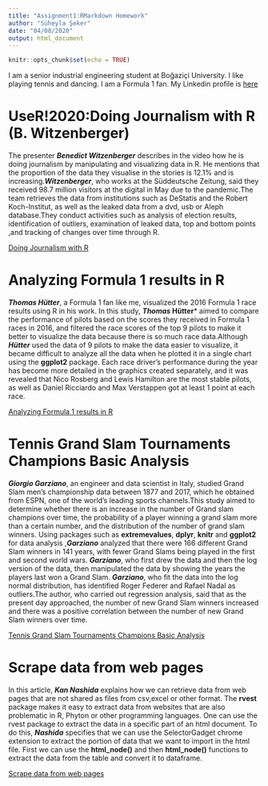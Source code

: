 ```yaml
---
title: "Assignment1:RMarkdown Homework"
author: "Süheyla Şeker"
date: "04/08/2020"
output: html_document
---
```


```r
knitr::opts_chunk$set(echo = TRUE)
```

I am a senior industrial engineering student at Boğaziçi University. 
I like playing tennis and dancing. I am a Formula 1 fan.
My Linkedin profile is
[here](https://www.linkedin.com/in/suheylaseker/)

# UseR!2020:Doing Journalism with R (B. Witzenberger)
The presenter ***Benedict Witzenberger*** describes in the video how he is doing journalism by manipulating and visualizing data in R. He mentions that the proportion of the data they visualise in the stories is 12.1% and is increasing.***Witzenberger***, who works at the Süddeutsche Zeitung, said they received 98.7 million visitors at the digital in May due to the pandemic.The team retrieves the data from institutions such as DeStatis and the Robert Koch-Institut, as well as the leaked data from a dvd, usb or Aleph database.They conduct activities such as analysis of election results, identification of outliers, examination of leaked data, top and bottom points ,and tracking of changes over time through R.

[Doing Journalism with R](https://www.youtube.com/watch?v=1bmdHy5vtfY&list=LLOOXUVQ4VuNbQgs2jHR_2Hg&index=2&t=448s)



# Analyzing Formula 1 results in R 
***Thomas Hütter***, a Formula 1 fan like me, visualized the 2016 Formula 1 race results using R in his work. In this study, ***Thomas* Hütter*** aimed to compare the performance of pilots based on the scores they received in Formula 1 races in 2016, and filtered the race scores of the top 9 pilots to make it better to visualize the data because there is so much race data.Although ***Hütter*** used the data of 9 pilots to make the data easier to visualize, it became difficult to analyze all the data when he plotted it in a single chart using the **ggplot2** package. Each race driver's performance during the year has become more detailed in the graphics created separately, and  it was revealed that Nico Rosberg and Lewis Hamilton are the most stable pilots, as well as Daniel Ricciardo and Max Verstappen got at least 1 point at each race.

[Analyzing Formula 1 results in R](https://www.sqlservercentral.com/articles/analyzing-formula-1-results-in-r)

# Tennis Grand Slam Tournaments Champions Basic Analysis
***Giorgio Garziano***, an engineer and data scientist in Italy, studied Grand Slam men's championship data between 1877 and 2017, which he obtained from ESPN, one of the world's leading sports channels.This study aimed to determine whether there is an increase in the number of Grand slam champions over time, the probability of a player winning a grand slam more than a certain number, and the distribution of the number of grand slam winners. Using packages such as **extremevalues**, **dplyr**, **knitr** and **ggplot2** for data analysis ,***Garziano*** analyzed that there were 166 different Grand Slam winners in 141 years, with fewer Grand Slams being played in the first and second world wars. ***Garziano***, who first drew the data and then the log version of the data, then manipulated the data by showing the years the players last won a Grand Slam. ***Garziano***, who fit the data into the log normal distribution, has identified Roger Federer and Rafael Nadal as outliers.The author, who carried out regression analysis, said that as the present day approached, the number of new Grand Slam winners increased and there was a positive correlation between the number of new Grand Slam winners over time.

[Tennis Grand Slam Tournaments Champions Basic Analysis](https://www.sqlservercentral.com/articles/analyzing-formula-1-results-in-r)

# Scrape data from web pages
In this article, ***Kan Nashida*** explains how we can retrieve data from web pages that are not shared as files from csv,excel or other format. The **rvest** package makes it easy to extract data from websites that are also problematic in R, Phyton or other programming languages. One can use the rvest package to extract the data in a specific part of an html document. To do this, ***Nashida*** specifies that we can use the SelectorGadget chrome extension to extract the portion of data that we want to import in the html file. First we can use the **html_node()** and then **html_node()** functions to extract the data from the table and convert it to dataframe.



[Scrape data from web pages](https://blog.exploratory.io/scrape-data-from-web-pages-50e45b2b150a)



